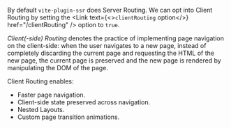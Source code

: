 
By default `vite-plugin-ssr` does Server Routing. We can opt into Client Routing by setting the <Link text={<><code>clientRouting</code> option</>} href="/clientRouting" /> option to `true`.

*Client(-side) Routing* denotes the practice of implementing page navigation on the client-side:
when the user navigates to a new page,
instead of completely discarding the current page and requesting the HTML of the new page,
the current page is preserved and the new page is rendered by manipulating the DOM of the page.

Client Routing enables:
- Faster page navigation.
- Client-side state preserved across navigation.
- Nested Layouts.
- Custom page transition animations.
